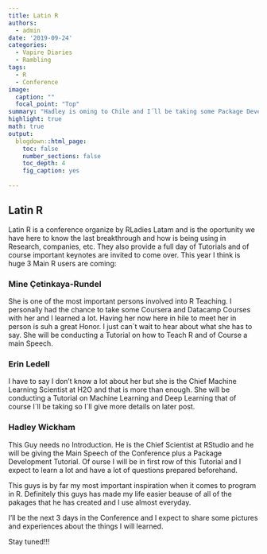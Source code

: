```yaml
---
title: Latin R
authors: 
  - admin
date: '2019-09-24'
categories:
  - Vapire Diaries
  - Rambling
tags:
  - R
  - Conference
image:
  caption: ""
  focal_point: "Top"
summary: "Hadley is oming to Chile and I´ll be taking some Package Development Classes with him"
highlight: true
math: true
output:
  blogdown::html_page:
    toc: false
    number_sections: false
    toc_depth: 4
    fig_caption: yes
    
---
```


## Latin R

Latin R is a conference organize by RLadies Latam and is the oportunity we have here to know the last breakthrough and how is being using in Research, companies, etc.
They also provide a full day of Tutorials and of course important keynotes are invited to come over. This year I think is huge 3 Main R users are coming:

### Mine Çetinkaya-Rundel

She is one of the most important persons involved into R Teaching. I personally had the chance to take some Coursera and Datacamp Courses with her and I learned a lot. Having her now here in hile to meet her in person is suh a great Honor. I just can´t wait to hear about what she has to say.
She will be conducting a Tutorial on how to Teach R and of Course a main Speech.

### Erin Ledell

I have to say I don't know a lot about her but she is the Chief Machine Learning Scientist at H2O and that is more than enough. She will be conducting a Tutorial on Machine Learning and Deep Learning that of course I´ll be taking so I´ll give more details on later post.

### Hadley Wickham
This Guy needs no Introduction. He is the Chief Scientist at RStudio and he will be giving the Main Speech of the Conference plus a Package Development Tutorial. Of ourse I will be in first row of this Tutorial and I expect to learn a lot and have a lot of questions prepared beforehand.

This guys is by far my most important inspiration when it comes to program in R. Definitely this guys has made my life easier beause of all of the pakages that he has created and I use almost everyday.

I'll be the next 3 days in the Conference and I expect to share some pictures and experiences about the things I will learned.

Stay tuned!!!